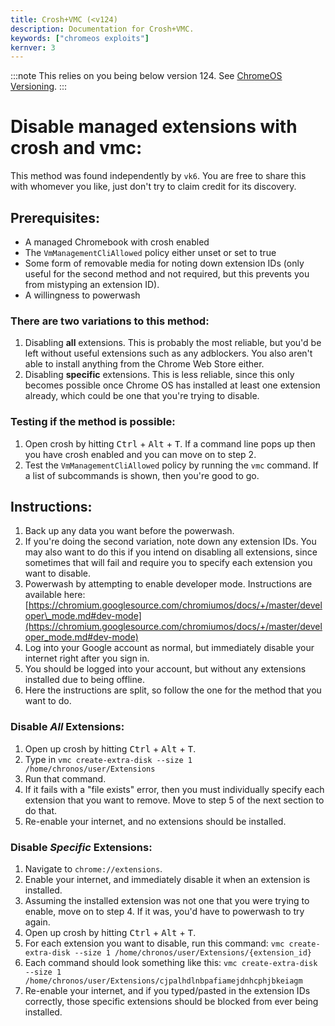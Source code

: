 ```yaml
---
title: Crosh+VMC (<v124)
description: Documentation for Crosh+VMC.
keywords: ["chromeos exploits"]
kernver: 3
---
```


:::note
This relies on you being below version 124. See [ChromeOS Versioning](/kajigs/crosver).
:::

# Disable managed extensions with crosh and vmc:

This method was found independently by `vk6`. You are free to share this with whomever you like, just don't try to claim credit for its discovery.

## Prerequisites:

- A managed Chromebook with crosh enabled
- The `VmManagementCliAllowed` policy either unset or set to true
- Some form of removable media for noting down extension IDs (only useful for the second method and not required, but this prevents you from mistyping an extension ID).
- A willingness to powerwash

### There are two variations to this method:

1. Disabling **all** extensions. This is probably the most reliable, but you'd be left without useful extensions such as any adblockers. You also aren't able to install anything from the Chrome Web Store either.
2. Disabling **specific** extensions. This is less reliable, since this only becomes possible once Chrome OS has installed at least one extension already, which could be one that you're trying to disable.

### Testing if the method is possible:

1. Open crosh by hitting <kbd>Ctrl</kbd> + <kbd>Alt</kbd> + <kbd>T</kbd>. If a command line pops up then you have crosh enabled and you can move on to step 2.
2. Test the `VmManagementCliAllowed` policy by running the `vmc` command. If a list of subcommands is shown, then you're good to go.

## Instructions:

1. Back up any data you want before the powerwash.
2. If you're doing the second variation, note down any extension IDs. You may also want to do this if you intend on disabling all extensions, since sometimes that will fail and require you to specify each extension you want to disable.
3. Powerwash by attempting to enable developer mode. Instructions are available here: [https://chromium.googlesource.com/chromiumos/docs/+/master/developer\_mode.md#dev-mode](https://chromium.googlesource.com/chromiumos/docs/+/master/developer_mode.md#dev-mode)
4. Log into your Google account as normal, but immediately disable your internet right after you sign in.
5. You should be logged into your account, but without any extensions installed due to being offline.
6. Here the instructions are split, so follow the one for the method that you want to do.

### Disable *All* Extensions:

1. Open up crosh by hitting <kbd>Ctrl</kbd> + <kbd>Alt</kbd> + <kbd>T</kbd>.
2. Type in `vmc create-extra-disk --size 1 /home/chronos/user/Extensions`
3. Run that command.
4. If it fails with a "file exists" error, then you must individually specify each extension that you want to remove. Move to step 5 of the next section to do that.
5. Re-enable your internet, and no extensions should be installed.

### Disable *Specific* Extensions:

1. Navigate to `chrome://extensions`.
2. Enable your internet, and immediately disable it when an extension is installed.
3. Assuming the installed extension was not one that you were trying to enable, move on to step 4. If it was, you'd have to powerwash to try again.
4. Open up crosh by hitting <kbd>Ctrl</kbd> + <kbd>Alt</kbd> + <kbd>T</kbd>.
5. For each extension you want to disable, run this command: `vmc create-extra-disk --size 1 /home/chronos/user/Extensions/{extension_id}`
6. Each command should look something like this: `vmc create-extra-disk --size 1 /home/chronos/user/Extensions/cjpalhdlnbpafiamejdnhcphjbkeiagm`
7. Re-enable your internet, and if you typed/pasted in the extension IDs correctly, those specific extensions should be blocked from ever being installed.
